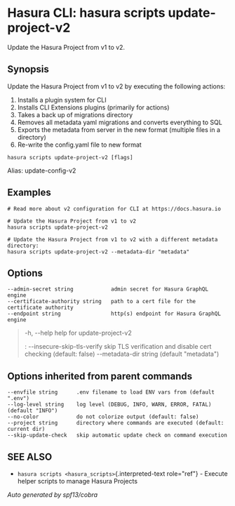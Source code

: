 
Hasura CLI: hasura scripts update-project-v2
============================================

Update the Hasura Project from v1 to v2.

Synopsis
--------

Update the Hasura Project from v1 to v2 by executing the following
actions:

1.  Installs a plugin system for CLI
2.  Installs CLI Extensions plugins (primarily for actions)
3.  Takes a back up of migrations directory
4.  Removes all metadata yaml migrations and converts everything to SQL
5.  Exports the metadata from server in the new format (multiple files
    in a directory)
6.  Re-write the config.yaml file to new format

<!-- -->

    hasura scripts update-project-v2 [flags]

Alias: update-config-v2

Examples
--------

    # Read more about v2 configuration for CLI at https://docs.hasura.io

    # Update the Hasura Project from v1 to v2
    hasura scripts update-project-v2

    # Update the Hasura Project from v1 to v2 with a different metadata directory:
    hasura scripts update-project-v2 --metadata-dir "metadata"

Options
-------

    --admin-secret string            admin secret for Hasura GraphQL engine 
    --certificate-authority string   path to a cert file for the certificate authority
    --endpoint string                http(s) endpoint for Hasura GraphQL engine

> -h, \--help help for update-project-v2
>
> :   \--insecure-skip-tls-verify skip TLS verification and disable cert
>     checking (default: false) \--metadata-dir string (default
>     \"metadata\")
>
Options inherited from parent commands
--------------------------------------

    --envfile string      .env filename to load ENV vars from (default ".env")
    --log-level string    log level (DEBUG, INFO, WARN, ERROR, FATAL) (default "INFO")
    --no-color            do not colorize output (default: false)
    --project string      directory where commands are executed (default: current dir)
    --skip-update-check   skip automatic update check on command execution

SEE ALSO
--------

-   `hasura scripts <hasura_scripts>`{.interpreted-text role="ref"} -
    Execute helper scripts to manage Hasura Projects

*Auto generated by spf13/cobra*
